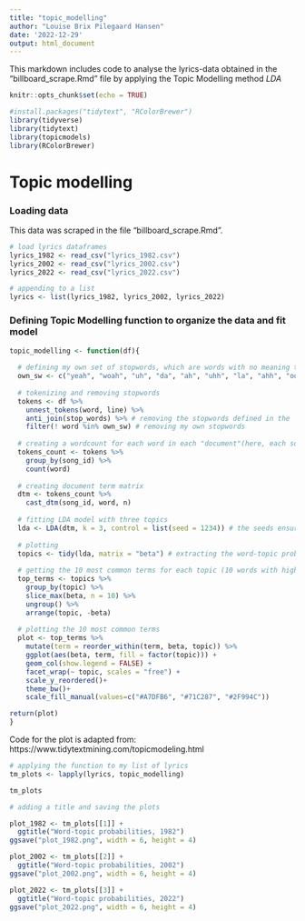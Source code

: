 ```yaml
---
title: "topic_modelling"
author: "Louise Brix Pilegaard Hansen"
date: '2022-12-29'
output: html_document
---
```


This markdown includes code to analyse the lyrics-data obtained in the "billboard_scrape.Rmd" file by applying the Topic Modelling method *LDA* 

```r
knitr::opts_chunk$set(echo = TRUE)
```

```r
#install.packages("tidytext", "RColorBrewer")
library(tidyverse)
library(tidytext)
library(topicmodels)
library(RColorBrewer)
```

# Topic modelling

### Loading data

This data was scraped in the file "billboard_scrape.Rmd".

```r
# load lyrics dataframes
lyrics_1982 <- read_csv("lyrics_1982.csv")
lyrics_2002 <- read_csv("lyrics_2002.csv")
lyrics_2022 <- read_csv("lyrics_2022.csv")

# appending to a list
lyrics <- list(lyrics_1982, lyrics_2002, lyrics_2022)
```

### Defining Topic Modelling function to organize the data and fit model
```r
topic_modelling <- function(df){
  
  # defining my own set of stopwords, which are words with no meaning that are highly prevalent in music-lyrics data
  own_sw <- c("yeah", "woah", "uh", "da", "ah", "uhh", "la", "ahh", "ooh", "doo", "em", "hey", "na")
  
  # tokenizing and removing stopwords
  tokens <- df %>% 
    unnest_tokens(word, line) %>% 
    anti_join(stop_words) %>% # removing the stopwords defined in the 'tidytext' package
    filter(! word %in% own_sw) # removing my own stopwords
  
  # creating a wordcount for each word in each "document"(here, each song)
  tokens_count <- tokens %>% 
    group_by(song_id) %>% 
    count(word)
  
  # creating document term matrix
  dtm <- tokens_count %>% 
    cast_dtm(song_id, word, n)
  
  # fitting LDA model with three topics
  lda <- LDA(dtm, k = 3, control = list(seed = 1234)) # the seeds ensures reproducibility of the results
  
  # plotting
  topics <- tidy(lda, matrix = "beta") # extracting the word-topic probabilities from the model
  
  # getting the 10 most common terms for each topic (10 words with highedst beta)
  top_terms <- topics %>%
    group_by(topic) %>%
    slice_max(beta, n = 10) %>% 
    ungroup() %>%
    arrange(topic, -beta)
  
  # plotting the 10 most common terms
  plot <- top_terms %>%
    mutate(term = reorder_within(term, beta, topic)) %>%
    ggplot(aes(beta, term, fill = factor(topic))) +
    geom_col(show.legend = FALSE) +
    facet_wrap(~ topic, scales = "free") +
    scale_y_reordered()+
    theme_bw()+
    scale_fill_manual(values=c("#A7DFB6", "#71C287", "#2F994C"))

return(plot)
}
```

Code for the plot is adapted from: https://www.tidytextmining.com/topicmodeling.html 

```r
# applying the function to my list of lyrics
tm_plots <- lapply(lyrics, topic_modelling)

tm_plots
```

```r
# adding a title and saving the plots

plot_1982 <- tm_plots[[1]] + 
  ggtitle("Word-topic probabilities, 1982")
ggsave("plot_1982.png", width = 6, height = 4)

plot_2002 <- tm_plots[[2]] + 
  ggtitle("Word-topic probabilities, 2002")
ggsave("plot_2002.png", width = 6, height = 4)

plot_2022 <- tm_plots[[3]] + 
  ggtitle("Word-topic probabilities, 2022")
ggsave("plot_2022.png", width = 6, height = 4)
```
